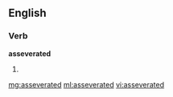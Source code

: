 ==English==

===Verb===
'''asseverated'''

# {{past of|[[asseverate]]}}

[[mg:asseverated]]
[[ml:asseverated]]
[[vi:asseverated]]